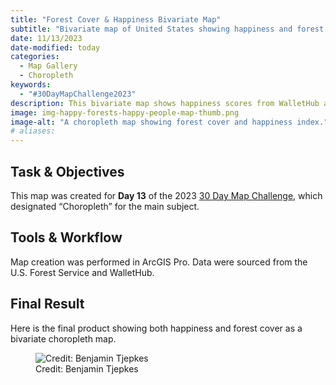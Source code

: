 ```yaml
---
title: "Forest Cover & Happiness Bivariate Map"
subtitle: "Bivariate map of United States showing happiness and forest cover."
date: 11/13/2023
date-modified: today
categories:
  - Map Gallery
  - Choropleth
keywords:
  - "#30DayMapChallenge2023"
description: This bivariate map shows happiness scores from WalletHub and forest cover values from the U.S. Forest Service for each U.S. state.
image: img-happy-forests-happy-people-map-thumb.png
image-alt: "A choropleth map showing forest cover and happiness index."
# aliases:
---
```


## Task & Objectives

This map was created for **Day 13** of the 2023 [30 Day Map Challenge](https://30daymapchallenge.com/), which designated "Choropleth" for the main subject.

## Tools & Workflow

Map creation was performed in ArcGIS Pro. Data were sourced from the U.S. Forest Service and WalletHub.

## Final Result

Here is the final product showing both happiness and forest cover as a bivariate choropleth map.

![Credit: Benjamin Tjepkes](img-happy-forests-happy-people-map.png)